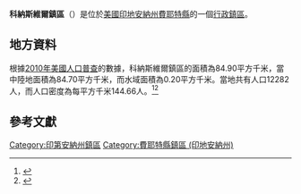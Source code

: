 {{noteTA
|G1=USState
|G2=地名
|G3=Unit
}}
{{Infobox settlement
|official_name            = 科納斯維爾鎮區
|native_name = Connersville Township
|settlement_type          = [[行政鎮區|行政鎮區]]
|image_skyline            = 
|imagesize                = 
|image_map                = Map highlighting Columbia Township, Fayette County, Indiana.svg
|mapsize                  = 250px
|pushpin_map  =USA Indiana
|pushpin_label = 科納斯維爾鎮區
|pushpin_label_position   = top
|pushpin_map_caption      = 科納斯維爾鎮區在印地安納州的位置
|subdivision_type         = [[世界政區索引|國家]]
|subdivision_type1        = [[美国州份|州份]]
|subdivision_type2        = [[印地安納州行政区划|縣]]
|subdivision_name         = [[美国|美国]]
|subdivision_name1        = [[印地安納州|印地安納州]]
|subdivision_name2        = [[費耶特縣_(印地安納州)|費耶特縣]]
|elevation_ft             = 869
|elevation_m              = 265
|timezone                 = [[北美东部時區|北美东部時區]]
|area_total_km2           = 84.90
|area_land_km2            = 84.70
|area_water_km2           = 0.20
|area_total_sq_mi         = 
|area_land_sq_mi          = 
|area_water_sq_mi         = 
|population_as_of         = [[2010年美國人口普查|2010]]
|population_footnotes     = 
|population_total         = 12282
|population_density_km2   = auto
|population_density_sq_mi = auto
|utc_offset               = -5
|coordinates              = {{coord|39|37|50|N|85|10|11|W|type:city_region:US-AL_source:GNS-enwiki|display=inline,title}}
| coor_pinpoint           = 
| coordinates_footnotes   = 
|timezone_DST             = EDT
|utc_offset_DST           = -4
|postal_code_type         = [[美國郵區編號|郵區編號]]
|postal_code              = 
|area_code                = {{link-en|电话区号317|Area code 317|317}}
|blank_name = [[地名信息系统|GNIS ID]]
|blank_info = 453246
}}
'''科納斯維爾鎮區'''（{{lang-en|Connersville Township}}）是位於[[美國|美國]][[印地安納州|印地安納州]][[費耶特縣_(印地安納州)|費耶特縣]]的一個[[行政鎮區|行政鎮區]]。

== 地方資料 ==
根據[[2010年美國人口普查|2010年美國人口普查]]的數據，科納斯維爾鎮區的面積為84.90平方千米，當中陸地面積為84.70平方千米，而水域面積為0.20平方千米。當地共有人口12282人，而人口密度為每平方千米144.66人。<ref name="GR8">{{cite web|url=http://factfinder2.census.gov|publisher=[[美国人口调查局|美国人口调查局]]|accessdate=2011-05-14|title=American FactFinder}}</ref><ref>{{cite web|url=https://www.citypopulation.de/en/usa/illinois/admin/|title=USA: Illinois (Counties and Townships) - City Population}}</ref>

== 參考文獻 ==
{{reflist}}

{{費耶特縣 (印地安納州)}}

{{DEFAULTSORT:Connersville Township}}
[[Category:印第安納州鎮區|Category:印第安納州鎮區]]
[[Category:費耶特縣鎮區_(印地安納州)|Category:費耶特縣鎮區 (印地安納州)]]

{{Indiana-geo-stub}}